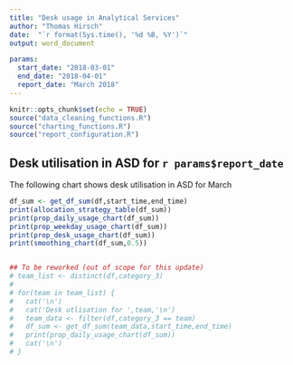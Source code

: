 ```yaml
---
title: "Desk usage in Analytical Services"
author: "Thomas Hirsch"
date:  "`r format(Sys.time(), '%d %B, %Y')`"
output: word_document

params:
  start_date: "2018-03-01"
  end_date: "2018-04-01"
  report_date: "March 2018"
---
```


```r
knitr::opts_chunk$set(echo = TRUE)
source("data_cleaning_functions.R")
source("charting_functions.R")
source("report_configuration.R")
```


## Desk utilisation in ASD for `r params$report_date`

The following chart shows desk utilisation in ASD for March
```r
df_sum <- get_df_sum(df,start_time,end_time)
print(allocation_strategy_table(df_sum))
print(prop_daily_usage_chart(df_sum))
print(prop_weekday_usage_chart(df_sum))
print(prop_desk_usage_chart(df_sum))
print(smoothing_chart(df_sum,0.5))


## To be reworked (out of scope for this update)
# team_list <- distinct(df,category_3)
# 
# for(team in team_list) {
#   cat('\n')
#   cat('Desk utlisation for ',team,'\n')
#   team_data <- filter(df,category_3 == team)
#   df_sum <- get_df_sum(team_data,start_time,end_time)
#   print(prop_daily_usage_chart(df_sum))
#   cat('\n')
# }

```